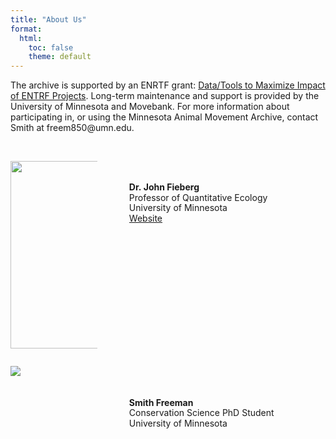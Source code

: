 ```yaml
---
title: "About Us"
format: 
  html:
    toc: false
    theme: default
---
```


The archive is supported by an ENRTF grant: [Data/Tools to Maximize Impact of ENTRF Projects](https://www.lccmr.mn.gov/proposals/2025/originals/proposal_2025-111.pdf). Long-term maintenance and support is provided by the University of Minnesota and Movebank. For more information about participating in, or using the Minnesota Animal Movement Archive, contact Smith at freem850\@umn.edu.
<br>
<br>

::: columns
::: {.column width="30%"}
![](../figures/john_photo.png){width=300}
:::

::: {.column width="2%"}
:::

::: {.column width="68%"}
::: {style="line-height: 1.2;padding-left=100"}
<br>
<br>
**Dr. John Fieberg**<br>
Professor of Quantitative Ecology<br>
University of Minnesota<br> 
[Website](https://fieberg-lab.cfans.umn.edu/)<br>
:::
:::
:::

::: columns
::: {.column width="30%"}
![](../figures/smithfreeman.png)
:::

::: {.column width="2%"}
:::

::: {.column width="68%"}
::: {style="line-height: 1.2;padding-left=100"}
<br>
<br>
<br>
**Smith Freeman**<br> 
Conservation Science PhD Student<br> 
University of Minnesota<br> 
:::
:::
:::


